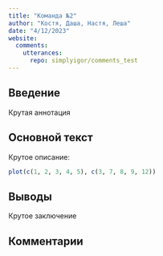 ```yaml
---
title: "Команда №2"
author: "Костя, Даша, Настя, Леша"
date: "4/12/2023"
website:
  comments: 
    utterances:
      repo: simplyigor/comments_test
---
```


## Введение 

Крутая аннотация

## Основной текст 

Крутое описание:

```r
plot(c(1, 2, 3, 4, 5), c(3, 7, 8, 9, 12))
```

## Выводы

Крутое заключение

## Комментарии

<script src="https://giscus.app/client.js"
        data-repo="simplyigor/comments_test"
        data-repo-id="R_kgDOJlj_gw"
        data-category="Announcements"
        data-category-id="DIC_kwDOJlj_g84CWoYN"
        data-mapping="url"
        data-strict="0"
        data-reactions-enabled="1"
        data-emit-metadata="0"
        data-input-position="bottom"
        data-theme="light"
        data-lang="ru"
        crossorigin="anonymous"
        async>
</script>